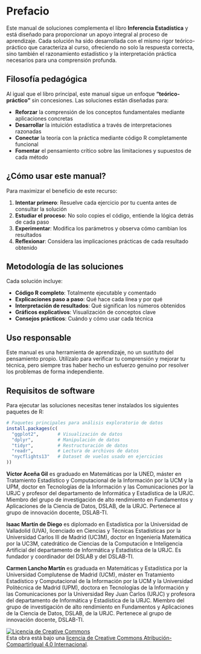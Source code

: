 # Prefacio {.unnumbered}

Este manual de soluciones complementa el libro **Inferencia Estadística** y está diseñado para proporcionar un apoyo integral al proceso de aprendizaje. Cada solución ha sido desarrollada con el mismo rigor teórico-práctico que caracteriza al curso, ofreciendo no solo la respuesta correcta, sino también el razonamiento estadístico y la interpretación práctica necesarios para una comprensión profunda.

## Filosofía pedagógica

Al igual que el libro principal, este manual sigue un enfoque **"teórico-práctico"** sin concesiones. Las soluciones están diseñadas para:

- **Reforzar** la comprensión de los conceptos fundamentales mediante aplicaciones concretas
- **Desarrollar** la intuición estadística a través de interpretaciones razonadas  
- **Conectar** la teoría con la práctica mediante código R completamente funcional
- **Fomentar** el pensamiento crítico sobre las limitaciones y supuestos de cada método

## ¿Cómo usar este manual?

Para maximizar el beneficio de este recurso:

1. **Intentar primero**: Resuelve cada ejercicio por tu cuenta antes de consultar la solución
2. **Estudiar el proceso**: No solo copies el código, entiende la lógica detrás de cada paso  
3. **Experimentar**: Modifica los parámetros y observa cómo cambian los resultados
4. **Reflexionar**: Considera las implicaciones prácticas de cada resultado obtenido

## Metodología de las soluciones

Cada solución incluye:

- **Código R completo**: Totalmente ejecutable y comentado
- **Explicaciones paso a paso**: Qué hace cada línea y por qué
- **Interpretación de resultados**: Qué significan los números obtenidos
- **Gráficos explicativos**: Visualización de conceptos clave
- **Consejos prácticos**: Cuándo y cómo usar cada técnica

::: {.callout-important}
## Uso responsable

Este manual es una herramienta de aprendizaje, no un sustituto del pensamiento propio. Utilízalo para verificar tu comprensión y mejorar tu técnica, pero siempre tras haber hecho un esfuerzo genuino por resolver los problemas de forma independiente.
:::

## Requisitos de software

Para ejecutar las soluciones necesitas tener instalados los siguientes paquetes de R:

```r
# Paquetes principales para análisis exploratorio de datos
install.packages(c(
  "ggplot2",       # Visualización de datos
  "dplyr",         # Manipulación de datos
  "tidyr",         # Restructuración de datos
  "readr",         # Lectura de archivos de datos
  "nycflights13"   # Dataset de vuelos usado en ejercicios
))
```

::: {.callout-note title="Sobre los autores"}
**Víctor Aceña Gil** es graduado en Matemáticas por la UNED, máster en Tratamiento Estadístico y Computacional de la Información por la UCM y la UPM, doctor en Tecnologías de la Información y las Comunicaciones por la URJC y profesor del departamento de Informática y Estadística de la URJC. Miembro del grupo de investigación de alto rendimiento en Fundamentos y Aplicaciones de la Ciencia de Datos, DSLAB, de la URJC. Pertenece al grupo de innovación docente, DSLAB-TI.

**Isaac Martín de Diego** es diplomado en Estadística por la Universidad de Valladolid (UVA), licenciado en Ciencias y Técnicas Estadísticas por la Universidad Carlos III de Madrid (UC3M), doctor en Ingeniería Matemática por la UC3M, catedrático de Ciencias de la Computación e Inteligencia Artificial del departamento de Informática y Estadística de la URJC. Es fundador y coordinador del DSLAB y del DSLAB-TI.

**Carmen Lancho Martín** es graduada en Matemáticas y Estadística por la Universidad Complutense de Madrid (UCM), máster en Tratamiento Estadístico y Computacional de la Información por la UCM y la Universidad Politécnica de Madrid (UPM), doctora en Tecnologías de la Información y las Comunicaciones por la Universidad Rey Juan Carlos (URJC) y profesora del departamento de Informática y Estadística de la URJC. Miembro del grupo de investigación de alto rendimiento en Fundamentos y Aplicaciones de la Ciencia de Datos, DSLAB, de la URJC. Pertenece al grupo de innovación docente, DSLAB-TI.

:::

<a rel="license" href="http://creativecommons.org/licenses/by-sa/4.0/"><img src="https://i.creativecommons.org/l/by-sa/4.0/88x31.png" alt="Licencia de Creative Commons" style="border-width:0"/></a><br />Esta obra está bajo una <a rel="license" href="http://creativecommons.org/licenses/by-sa/4.0/">licencia de Creative Commons Atribución-CompartirIgual 4.0 Internacional</a>.
